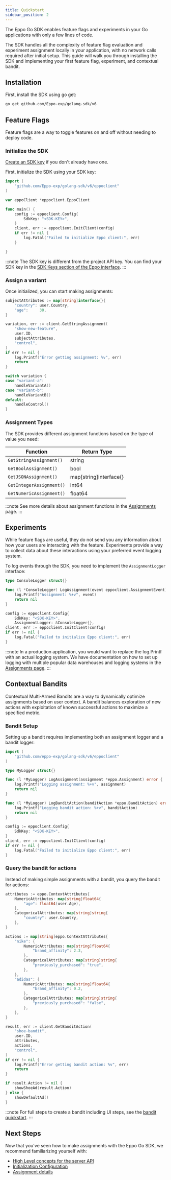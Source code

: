 ```yaml
---
title: Quickstart
sidebar_position: 2
---
```



The Eppo Go SDK enables feature flags and experiments in your Go applications with only a few lines of code.

The SDK handles all the complexity of feature flag evaluation and experiment assignment locally in your application, with no network calls required after initial setup. This guide will walk you through installing the SDK and implementing your first feature flag, experiment, and contextual bandit.

## Installation

First, install the SDK using go get:

```bash
go get github.com/Eppo-exp/golang-sdk/v6
```

## Feature Flags
Feature flags are a way to toggle features on and off without needing to deploy code.

### Initialize the SDK

[Create an SDK key](/sdks/sdk-keys) if you don't already have one. 

First, initialize the SDK using your SDK key:

```go
import (
    "github.com/Eppo-exp/golang-sdk/v6/eppoclient"
)

var eppoClient *eppoclient.EppoClient

func main() {
    config := eppoclient.Config{
        SdkKey: "<SDK-KEY>",
    }
    client, err := eppoclient.InitClient(config)
    if err != nil {
        log.Fatal("Failed to initialize Eppo client:", err)
    }

}
```

:::note
The SDK key is different from the project API key. You can find your SDK key in the [SDK Keys section of the Eppo interface](https://eppo.cloud/configuration/environments/keys).
:::

### Assign a variant

Once initialized, you can start making assignments:

```go
subjectAttributes := map[string]interface{}{
    "country": user.Country,
    "age":     30,
}

variation, err := client.GetStringAssignment(
    "show-new-feature",
    user.ID,
    subjectAttributes,
    "control",
)
if err != nil {
    log.Printf("Error getting assignment: %v", err)
    return
}

switch variation {
case "variant-a":
    handleVariantA()
case "variant-b":
    handleVariantB()
default:
    handleControl()
}
```

### Assignment Types

The SDK provides different assignment functions based on the type of value you need:

| Function | Return Type |
|----------|-------------|
| `GetStringAssignment()` | string |
| `GetBoolAssignment()` | bool |
| `GetJSONAssignment()` | map[string]interface{} |
| `GetIntegerAssignment()` | int64 |
| `GetNumericAssignment()` | float64 |

:::note
See more details about assignment functions in the [Assignments](/sdks/server-sdks/go/assignments) page.
:::

## Experiments

While feature flags are useful, they do not send you any information about how your users are interacting with the feature. Experiments provide a way to collect data about these interactions using your preferred event logging system.

To log events through the SDK, you need to implement the `AssignmentLogger` interface:

```go
type ConsoleLogger struct{}

func (l *ConsoleLogger) LogAssignment(event eppoclient.AssignmentEvent) error {
    log.Printf("Assignment: %+v", event)
    return nil
}

config := eppoclient.Config{
    SdkKey: "<SDK-KEY>",
    AssignmentLogger: &ConsoleLogger{},
client, err := eppoclient.InitClient(config)
if err != nil {
    log.Fatal("Failed to initialize Eppo client:", err)
}
```

:::note
In a production application, you would want to replace the log.Printf with an actual logging system. We have documentation on how to set up logging with multiple popular data warehouses and logging systems in the [Assignments page](/sdks/server-sdks/go/assignments/#logging-data-to-your-data-warehouse).
:::

## Contextual Bandits

Contextual Multi-Armed Bandits are a way to dynamically optimize assignments based on user context. A bandit balances exploration of new actions with exploitation of known successful actions to maximize a specified metric.

### Bandit Setup

Setting up a bandit requires implementing both an assignment logger and a bandit logger:

```go
import (
    "github.com/eppo-exp/golang-sdk/v6/eppoclient"
)

type MyLogger struct{}

func (l *MyLogger) LogAssignment(assignment *eppo.Assignment) error {
    log.Printf("Logging assignment: %+v", assignment)
    return nil
}

func (l *MyLogger) LogBanditAction(banditAction *eppo.BanditAction) error {
    log.Printf("Logging bandit action: %+v", banditAction)
    return nil
}

config := eppoclient.Config{
    SdkKey: "<SDK-KEY>",
}
client, err := eppoclient.InitClient(config)
if err != nil {
    log.Fatal("Failed to initialize Eppo client:", err)
}
```

### Query the bandit for actions

Instead of making simple assignments with a bandit, you query the bandit for actions:

```go
attributes := eppo.ContextAttributes{
    NumericAttributes: map[string]float64{
        "age": float64(user.Age),
    },
    CategoricalAttributes: map[string]string{
        "country": user.Country,
    },
}

actions := map[string]eppo.ContextAttributes{
    "nike": {
        NumericAttributes: map[string]float64{
            "brand_affinity": 2.3,
        },
        CategoricalAttributes: map[string]string{
            "previously_purchased": "true",
        },
    },
    "adidas": {
        NumericAttributes: map[string]float64{
            "brand_affinity": 0.2,
        },
        CategoricalAttributes: map[string]string{
            "previously_purchased": "false",
        },
    },
}

result, err := client.GetBanditAction(
    "shoe-bandit",
    user.ID,
    attributes,
    actions,
    "control",
)
if err != nil {
    log.Printf("Error getting bandit action: %v", err)
    return
}

if result.Action != nil {
    showShoeAd(result.Action)
} else {
    showDefaultAd()
}
```

:::note
For full steps to create a bandit including UI steps, see the [bandit quickstart](/bandit-quickstart).
:::

## Next Steps

Now that you've seen how to make assignments with the Eppo Go SDK, we recommend familiarizing yourself with:

- [High Level concepts for the server API](/sdks/server-sdks)
- [Initialization Configuration](/sdks/server-sdks/go/initialization)
- [Assignment details](/sdks/server-sdks/go/assignments) 
